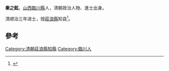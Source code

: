 '''秦之鉉'''。[[山西|山西]][[臨川縣|臨川縣]]人，清朝政治人物、進士出身。

清顺治三年进士，授[[莊浪縣|莊浪縣]]知县<ref>{{cite book|author1=（清）王轩等纂修|editor=刘克文总点校|title=山西通志|date=1990年11月|publisher=北京：中华书局|isbn=7-101-00700-7|pages=1913|accessdate=2016-05-06}}</ref>。

==參考==
{{reflist}}
{{清朝人物小作品}}
{{順治三年丙戌科殿試金榜}}

[[Category:清朝莊浪縣知縣|Category:清朝莊浪縣知縣]]
[[Category:臨川人|Category:臨川人]]